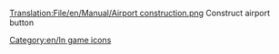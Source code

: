 [[Translation:File/en/Manual/Airport construction.png]]
Construct airport button

[[Category:en/In game icons]]